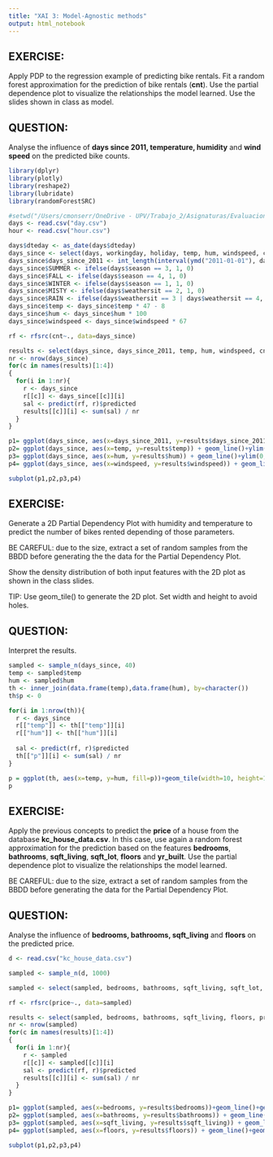 ---
title: "XAI 3: Model-Agnostic methods"
output: html_notebook
---

## EXERCISE:

Apply PDP to the regression example of predicting bike rentals. Fit a random forest approximation for the prediction of bike rentals (**cnt**). Use the partial dependence plot to visualize the relationships the model learned. Use the slides shown in class as model.  

## QUESTION:

Analyse the influence of **days since 2011, temperature, humidity** and **wind speed** on the predicted bike counts.


```{r}
library(dplyr)
library(plotly)
library(reshape2)
library(lubridate)
library(randomForestSRC)

#setwd("/Users/cmonserr/OneDrive - UPV/Trabajo_2/Asignaturas/Evaluacion de modelos/Practicas/Practica 3/Bike-Sharing-Dataset")
days <- read.csv("day.csv")
hour <- read.csv("hour.csv")

days$dteday <- as_date(days$dteday)
days_since <- select(days, workingday, holiday, temp, hum, windspeed, cnt)
days_since$days_since_2011 <- int_length(interval(ymd("2011-01-01"), days$dteday)) / (3600*24)
days_since$SUMMER <- ifelse(days$season == 3, 1, 0)
days_since$FALL <- ifelse(days$season == 4, 1, 0)
days_since$WINTER <- ifelse(days$season == 1, 1, 0)
days_since$MISTY <- ifelse(days$weathersit == 2, 1, 0)
days_since$RAIN <- ifelse(days$weathersit == 3 | days$weathersit == 4, 1, 0)
days_since$temp <- days_since$temp * 47 - 8
days_since$hum <- days_since$hum * 100
days_since$windspeed <- days_since$windspeed * 67

rf <- rfsrc(cnt~., data=days_since)

results <- select(days_since, days_since_2011, temp, hum, windspeed, cnt)
nr <- nrow(days_since)
for(c in names(results)[1:4])
{
  for(i in 1:nr){
    r <- days_since
    r[[c]] <- days_since[[c]][i]
    sal <- predict(rf, r)$predicted
    results[[c]][i] <- sum(sal) / nr
  }
}

p1= ggplot(days_since, aes(x=days_since_2011, y=results$days_since_2011))+geom_line()+geom_rug(sides="b", alpha=0.1)+ylim(0,6000)+xlab("Days Since 2011")
p2= ggplot(days_since, aes(x=temp, y=results$temp)) + geom_line()+ylim(0,6000)+geom_rug(sides="b", alpha=0.1)+ xlab("Temperature")
p3= ggplot(days_since, aes(x=hum, y=results$hum)) + geom_line()+ylim(0,6000)+geom_rug(sides="b", alpha=0.1)+xlab("Humidity")
p4= ggplot(days_since, aes(x=windspeed, y=results$windspeed)) + geom_line()+ylim(0,6000)+geom_rug(sides="b", alpha=0.1) + xlab("Wind Speed")

subplot(p1,p2,p3,p4)

```

## EXERCISE:

Generate a 2D Partial Dependency Plot with humidity and temperature to predict the number of bikes rented depending of those parameters.

BE CAREFUL: due to the size, extract a set of random samples from the BBDD before generating the the data for the Partial Dependency Plot. 

Show the density distribution of both input features with the 2D plot as shown in the class slides. 

TIP: Use geom_tile() to generate the 2D plot. Set width and height to avoid holes. 

## QUESTION:

Interpret the results.


```{r}

sampled <- sample_n(days_since, 40)
temp <- sampled$temp
hum <- sampled$hum
th <- inner_join(data.frame(temp),data.frame(hum), by=character())
th$p <- 0

for(i in 1:nrow(th)){
  r <- days_since
  r[["temp"]] <- th[["temp"]][i]
  r[["hum"]] <- th[["hum"]][i]
  
  sal <- predict(rf, r)$predicted
  th[["p"]][i] <- sum(sal) / nr
}

p = ggplot(th, aes(x=temp, y=hum, fill=p))+geom_tile(width=10, height=15)+geom_rug()
p
```


## EXERCISE:

Apply the previous concepts to predict the **price** of a house from the database **kc_house_data.csv**. In this case, use again a random forest approximation for the prediction based on the features **bedrooms**, **bathrooms**, **sqft_living**, **sqft_lot**, **floors** and **yr_built**. 
Use the partial dependence plot to visualize the relationships the model learned.

BE CAREFUL: due to the size, extract a set of random samples from the BBDD before generating the data for the Partial Dependency Plot. 

## QUESTION:

Analyse the influence of **bedrooms, bathrooms, sqft_living** and **floors** on the predicted price.


```{r}

d <- read.csv("kc_house_data.csv")

sampled <- sample_n(d, 1000)

sampled <- select(sampled, bedrooms, bathrooms, sqft_living, sqft_lot, floors, yr_built, price)

rf <- rfsrc(price~., data=sampled)

results <- select(sampled, bedrooms, bathrooms, sqft_living, floors, price)
nr <- nrow(sampled)
for(c in names(results)[1:4])
{
  for(i in 1:nr){
    r <- sampled
    r[[c]] <- sampled[[c]][i]
    sal <- predict(rf, r)$predicted
    results[[c]][i] <- sum(sal) / nr
  }
}

p1= ggplot(sampled, aes(x=bedrooms, y=results$bedrooms))+geom_line()+geom_rug(sides="b", alpha=0.1)+xlab("Bedrooms")
p2= ggplot(sampled, aes(x=bathrooms, y=results$bathrooms)) + geom_line()+geom_rug(sides="b", alpha=0.1)+ xlab("Bathrooms")
p3= ggplot(sampled, aes(x=sqft_living, y=results$sqft_living)) + geom_line()+geom_rug(sides="b", alpha=0.1)+xlab("Sqft Living")
p4= ggplot(sampled, aes(x=floors, y=results$floors)) + geom_line()+geom_rug(sides="b", alpha=0.1) + xlab("Floors")

subplot(p1,p2,p3,p4)
```


